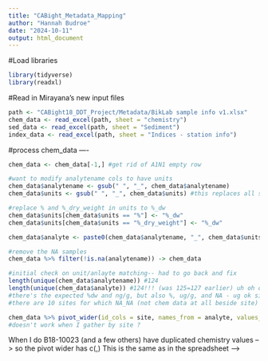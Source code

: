 ```yaml
---
title: "CABight_Metadata_Mapping"
author: "Hannah Budroe"
date: "2024-10-11"
output: html_document
---
```


#Load libraries
```r
library(tidyverse)
library(readxl)
```

#Read in Mirayana's new input files
```r
path <- "CABight18_DDT_Project/Metadata/BikLab sample info v1.xlsx"
chem_data <- read_excel(path, sheet = "chemistry")
sed_data <- read_excel(path, sheet = "Sediment")
index_data <- read_excel(path, sheet = "Indices - station info")
```

#process chem_data ----
```r
chem_data <- chem_data[-1,] #get rid of A1N1 empty row

#want to modify analytename cols to have units
chem_data$analytename <- gsub(" ", "_", chem_data$analytename)
chem_data$units <- gsub(" ", "_", chem_data$units) #this replaces all spaces compared to str_replace

#replace % and %_dry_weight in units to %_dw 
chem_data$units[chem_data$units == "%"] <- "%_dw"
chem_data$units[chem_data$units == "%_dry_weight"] <- "%_dw"

chem_data$analyte <- paste0(chem_data$analytename, "_", chem_data$units) #check 125=125 yay

#remove the NA samples
chem_data %>% filter(!is.na(analytename)) -> chem_data

#initial check on unit/anlayte matching-- had to go back and fix
length(unique(chem_data$analytename)) #124
length(unique(chem_data$analyte)) #124!!! (was 125=127 earlier) uh oh ok so something doesn't match (there's 5 unique units total)
#there's the expected %dw and ng/g, but also %, ug/g, and NA - ug ok since consistent?
#there are 10 sites for which NA_NA (not chem data at all beside site) --> remove these 

chem_data %>% pivot_wider(id_cols = site, names_from = analyte, values_from = result) -> q
#doesn't work when I gather by site ?
```
When I do
B18-10023 (and a few others) have duplicated chemistry values --> so the pivot wider has c(,)
This is the same as in the spreadsheet -->

